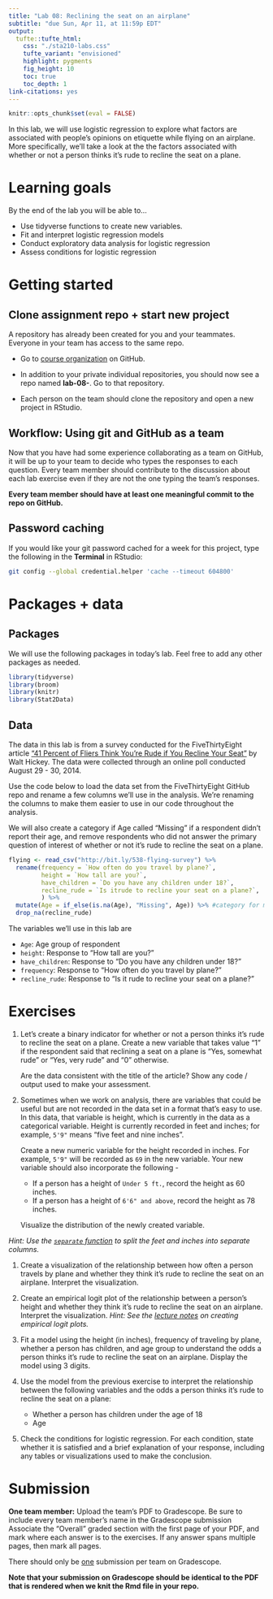 ```yaml
---
title: "Lab 08: Reclining the seat on an airplane" 
subtitle: "due Sun, Apr 11, at 11:59p EDT"
output: 
  tufte::tufte_html:
    css: "./sta210-labs.css"
    tufte_variant: "envisioned"
    highlight: pygments
    fig_height: 10
    toc: true
    toc_depth: 1
link-citations: yes
---
```


```r
knitr::opts_chunk$set(eval = FALSE)
```

In this lab, we will use logistic regression to explore what factors are associated with people's opinions on etiquette while flying on an airplane. More specifically, we'll take a look at the the factors associated with whether or not a person thinks it's rude to recline the seat on a plane. 

# Learning goals

By the end of the lab you will be able to...

- Use tidyverse functions to create new variables.
- Fit and interpret logistic regression models
- Conduct exploratory data analysis for logistic regression 
- Assess conditions for logistic regression

# Getting started

## Clone assignment repo + start new project

A repository has already been created for you and your teammates. Everyone in your team has access to the same repo.

- Go to [course organization](https://www.github.com/sta210-sp21) on GitHub.

- In addition to your private individual repositories, you should now see a repo named **lab-08-**. Go to that repository.
  
- Each person on the team should clone the repository and open a new project in RStudio.

## Workflow: Using git and GitHub as a team

Now that you have had some experience collaborating as a team on GitHub, it will be up to your team to decide who types the responses to each question. Every team member should contribute to the discussion about each lab exercise even if they are not the one typing the team's responses. 

**Every team member should have at least one meaningful commit to the repo on GitHub.**

## Password caching

If you would like your git password cached for a week for this project, type the following in the **Terminal** in RStudio:

```bash
git config --global credential.helper 'cache --timeout 604800'
```

# Packages + data

## Packages

We will use the following packages in today's lab. Feel free to add any other packages as needed.

```r
library(tidyverse)
library(broom)
library(knitr)
library(Stat2Data)
```

## Data

The data in this lab is from a survey conducted for the FiveThirtyEight article ["41 Percent of Fliers Think You're Rude if You Recline Your Seat"](https://fivethirtyeight.com/features/airplane-etiquette-recline-seat/) by Walt Hickey. The data were collected through an online poll conducted August 29 - 30, 2014.  

Use the code below to load the data set from the FiveThirtyEight GitHub repo and rename a few columns we'll use in the analysis. We're renaming the columns to make them easier to use in our code throughout the analysis. 

We will also create a category if Age called "Missing" if a respondent didn't report their age, and remove respondents who did not answer the primary question of interest of whether or not it's rude to recline the seat on a plane. 

```r
flying <- read_csv("http://bit.ly/538-flying-survey") %>%
  rename(frequency = `How often do you travel by plane?`, 
         height = `How tall are you?`,
         have_children = `Do you have any children under 18?`, 
         recline_rude = `Is itrude to recline your seat on a plane?`, 
         ) %>%
  mutate(Age = if_else(is.na(Age), "Missing", Age)) %>% #category for missing age
  drop_na(recline_rude) 
```

The variables we'll use in this lab are 

- `Age`: Age group of respondent
- `height`: Response to "How tall are you?"
- `have_children`: Response to "Do you have any children under 18?"
- `frequency`: Response to "How often do you travel by plane?"
- `recline_rude`: Response to "Is it rude to recline your seat on a plane?"

# Exercises 

1. Let's create a binary indicator for whether or not a person thinks it's rude to recline the seat on a plane. Create a new variable that takes value "1" if the respondent said that reclining a seat on a plane is "Yes, somewhat rude" or "Yes, very rude" and "0" otherwise.

    Are the data consistent with the title of the article? Show any code / output used to make your assessment.

1. Sometimes when we work on analysis, there are variables that could be useful but are not recorded in the data set in a format that's easy to use. In this data, that variable is height, which is currently in the data as a categorical variable. Height is currently recorded in feet and inches; for example, `5'9"` means "five feet and nine inches". 

    Create a new numeric variable for the height recorded in inches. For example, `5'9"` will be recorded as `69` in the new variable. Your new variable should also incorporate the following - 

    - If a person has a height of `Under 5 ft.`, record the height as 60 inches.
    - If a person has a height of `6'6" and above`, record the height as 78 inches.


    Visualize the distribution of the newly created variable.

*Hint: Use the [`separate` function](https://tidyr.tidyverse.org/reference/separate.html) to split the feet and inches into separate columns.*


1. Create a visualization of the relationship between how often a person travels by plane and whether they think it's rude to recline the seat on an airplane. Interpret the visualization. 

1. Create an empirical logit plot of the relationship between a person's height and whether they think it's rude to recline the seat on an airplane. Interpret the visualization. *Hint: See the [lecture notes](https://sta210-sp21.netlify.app/slides/21-logistic-conditions.html#12) on creating empirical logit plots.*

1. Fit a model using the height (in inches), frequency of traveling by plane, whether a person has children, and age group to understand the odds a person thinks it's rude to recline the seat on an airplane. Display the model using 3 digits. 

1. Use the model from the previous exercise to interpret the relationship between the following variables and the odds a person thinks it's rude to recline the seat on a plane: 

    - Whether a person has children under the age of 18
    - Age
    
1. Check the conditions for logistic regression. For each condition, state whether it is satisfied and a brief explanation of your response, including any tables or visualizations used to make the conclusion. 
  





# Submission

**One team member:** Upload the team's PDF to Gradescope. Be sure to include every team member's name in the Gradescope submission Associate the "Overall" graded section with the first page of your PDF, and mark where each answer is to the exercises. If any answer spans multiple pages, then mark all pages.

There should only be <u>one</u> submission per team on Gradescope.

**Note that your submission on Gradescope should be identical to the PDF that is rendered when we knit the Rmd file in your repo.** 



